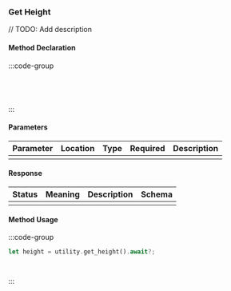 ### Get Height

// TODO: Add description

#### Method Declaration

:::code-group

```rust [Rust]
```

```python [Python]

```

```typescript [TypeScript]

```

```url [API]
```

:::

#### Parameters

| Parameter | Location | Type  | Required | Description |
| --------- | -------- | ----- | -------- | ----------- |
|           |          |       |          |             |

#### Response

| Status | Meaning | Description | Schema |
| ------ | ------- | ----------- | ------ |
|        |         |             |        |

#### Method Usage

:::code-group

```rust [Rust]
let height = utility.get_height().await?;
```

```python [Python]

```

```typescript [TypeScript]

```

:::



